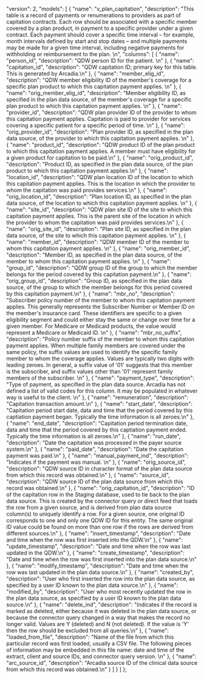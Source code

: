   "version": 2,
  "models": [
    {
      "name": "v_plan_capitation",
      "description": "This table is a record of payments or renumerations to providers as part of capitation contracts. Each row should be associated with a specific member covered by a plan product, in payment to a specific provider under a given contract. Each payment should cover a specific time interval – for example, month intervals defined by start and stop dates – and multiple payments may be made for a given time interval, including negative payments for withholding or reimbursement to the plan.    \n",
      "columns": [
        {
          "name": "person_id",
          "description": "QDW person ID for the patient. \n"
        },
        {
          "name": "capitation_id",
          "description": "QDW capitation ID; primary key for this table.  This is generated by Arcadia.\n"
        },
        {
          "name": "member_elig_id",
          "description": "QDW member eligibility ID of the member's coverage for a specific plan product to which this capitation payment applies.  \n"
        },
        {
          "name": "orig_member_elig_id",
          "description": "Member eligibility ID, as specified in the plan data source, of the member's coverage for a specific plan product to which this capitation payment applies.  \n"
        },
        {
          "name": "provider_id",
          "description": "QDW plan provider ID of the provider to whom this capitation payment applies.  Capitation is paid to provider for services covering a specific patient for a specific period of time. \n"
        },
        {
          "name": "orig_provider_id",
          "description": "Plan provider ID, as specified in the plan data source, of the provider to which this capitation payment applies.  \n"
        },
        {
          "name": "product_id",
          "description": "QDW product ID of the plan product to which this capitation payment applies.  A member must have eligibility for a given product for capitation to be paid.\n"
        },
        {
          "name": "orig_product_id",
          "description": "Product ID, as specified in the plan data source, of the plan product to which this capitation payment applies.\n"
        },
        {
          "name": "location_id",
          "description": "QDW plan location ID of the location to which this capitation payment applies.  This is the location in which the provider to whom the capitation was paid provides services.\n"
        },
        {
          "name": "orig_location_id",
          "description": "Plan location ID, as specified in the plan data source, of the location to which this capitation payment applies.  \n"
        },
        {
          "name": "site_id",
          "description": "QDW plan site ID of the site to which this capitation payment applies.  This is the parent site of the location in which the provider to whom the capitation was paid provides services.\n"
        },
        {
          "name": "orig_site_id",
          "description": "Plan site ID, as specified in the plan data source, of the site to which this capitation payment applies.  \n"
        },
        {
          "name": "member_id",
          "description": "QDW member ID of the member to whom this capitation payment applies.  \n"
        },
        {
          "name": "orig_member_id",
          "description": "Member ID, as specified in the plan data source, of the member to whom this capitation payment applies.  \n"
        },
        {
          "name": "group_id",
          "description": "QDW group ID of the group to which the member belongs for the period covered by this capitation payment.\n"
        },
        {
          "name": "orig_group_id",
          "description": "Group ID, as specified in the plan data source, of the group to which the member belongs for this period covered by this capitation payment.\n"
        },
        {
          "name": "mbr_no",
          "description": "Subscriber policy number of the member to whom this capitation payment applies.  This generally represents the Subscriber Number or Member ID on the member's insurance card.  These identifiers are specific to a given eligibility segment and could either stay the same or change over time for a given member.  For Medicare or Medicaid products, the value would represent a Medicare or Medicaid ID. \n"
        },
        {
          "name": "mbr_no_suffix",
          "description": "Policy number suffix of the member to whom this capitation payment applies.  When multiple family members are covered under the same policy, the suffix values are used to identify the specific family member to whom the coverage applies.  Values are typically two digits with leading zeroes.  In general, a suffix value of '01' suggests that this member is the subscriber, and suffix values other than '01' represent family members of the subscriber. \n"
        },
        {
          "name": "payment_type",
          "description": "Type of payment, as specified in the plan data source.  Arcadia has not defined a list of valid codes for this column.  It may be populated in whatever way is useful to the client. \n"
        },
        {
          "name": "remuneration",
          "description": "Capitation transaction amount.\n"
        },
        {
          "name": "start_date",
          "description": "Capitation period start date, data and time that the period covered by this captiation payment began.  Typically the time information is all zeroes.\n"
        },
        {
          "name": "end_date",
          "description": "Capitation period termination date, data and time that the period covered by this captiation payment ended.  Typically the time information is all zeroes.\n"
        },
        {
          "name": "run_date",
          "description": "Date the capitation was processed in the payer source system.\n"
        },
        {
          "name": "paid_date",
          "description": "Date the capitation payment was paid.\n"
        },
        {
          "name": "manual_payment_ind",
          "description": "Indicates if the payment was manual.  \n"
        },
        {
          "name": "orig_source_id",
          "description": "QDW source ID in character format of the plan data source from which this record was obtained.\n"
        },
        {
          "name": "source_id",
          "description": "QDW source ID of the plan data source from which this record was obtained.\n"
        },
        {
          "name": "orig_capitation_id",
          "description": "ID of the capitation row in the Staging database, used to tie back to the plan data source.  This is created by the connector query or direct feed that loads the row from a given source, and is derived from plan data source column(s) to uniquely identify a row. For a given source, one original ID corresponds to one and only one QDW ID for this entity.  The same original ID value could be found on more than one row if the rows are derived from different sources.\n"
        },
        {
          "name": "insert_timestamp",
          "description": "Date and time when the row was first inserted into the QDW.\n"
        },
        {
          "name": "update_timestamp",
          "description": "Date and time when the row was last updated in the QDW.\n"
        },
        {
          "name": "create_timestamp",
          "description": "Date and time when the row was first inserted into the plan data source.\n"
        },
        {
          "name": "modify_timestamp",
          "description": "Date and time when the row was last updated in the plan data source.\n"
        },
        {
          "name": "created_by",
          "description": "User who first inserted the row into the plan data source, as specified by a user ID known to the plan data source.\n"
        },
        {
          "name": "modified_by",
          "description": "User who most recently updated the row in the plan data source, as specified by a user ID known to the plan data source.\n"
        },
        {
          "name": "delete_ind",
          "description": "Indicates if the record is marked as deleted, either because it was deleted in the plan data source, or because the connector query changed in a way that makes the record no longer valid.  Values are Y (deleted) and N (not deleted).  If the value is 'Y' then the row should be excluded from all queries.\n"
        },
        {
          "name": "loaded_from_file",
          "description": "Name of the file from which this particular record was first loaded, usually a CSV file. The following pieces of information may be embedded in this file name: date and time of the extract, client and source IDs, and connector query version.  \n"
        },
        {
          "name": "arc_source_id",
          "description": "Arcadia source ID of the clinical data source from which this record was obtained.\n"
        }
      ]
    }
  ]
};
